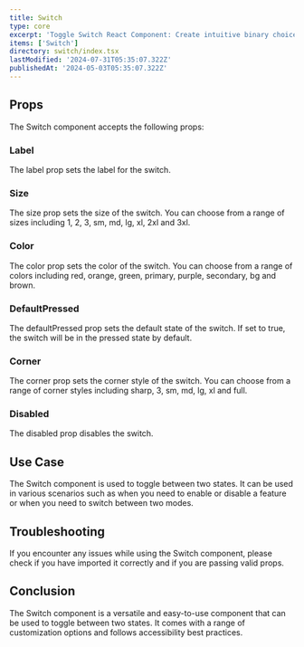 ```yaml
---
title: Switch
type: core
excerpt: 'Toggle Switch React Component: Create intuitive binary choices with this versatile and customizable component.'
items: ['Switch']
directory: switch/index.tsx
lastModified: '2024-07-31T05:35:07.322Z'
publishedAt: '2024-05-03T05:35:07.322Z'
---
```


## Props

The Switch component accepts the following props:

### Label

The label prop sets the label for the switch.

### Size

The size prop sets the size of the switch. You can choose from a range of sizes including 1, 2, 3, sm, md, lg, xl, 2xl and 3xl.

<Playground name="switchSize" root="switch" />

### Color

The color prop sets the color of the switch. You can choose from a range of colors including red, orange, green, primary, purple, secondary, bg and brown.

<Playground name="switchColor" root="switch" />

### DefaultPressed

The defaultPressed prop sets the default state of the switch. If set to true, the switch will be in the pressed state by default.

<Playground name="switchDefaultPressed" root="switch" />

### Corner

The corner prop sets the corner style of the switch. You can choose from a range of corner styles including sharp, 3, sm, md, lg, xl and full.

<Playground name="switchCorner" root="switch" />

### Disabled

The disabled prop disables the switch.

<Playground name="switchDisabled" root="switch" />

## Use Case

The Switch component is used to toggle between two states. It can be used in various scenarios such as when you need to enable or disable a feature or when you need to switch between two modes.

## Troubleshooting

If you encounter any issues while using the Switch component, please check if you have imported it correctly and if you are passing valid props.

## Conclusion

The Switch component is a versatile and easy-to-use component that can be used to toggle between two states. It comes with a range of customization options and follows accessibility best practices.

